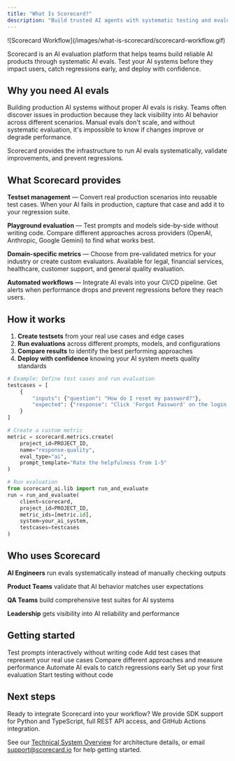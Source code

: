 ```yaml
---
title: "What Is Scorecard?"
description: "Build trusted AI agents with systematic testing and evaluation"
---
```


<Frame>
![Scorecard Workflow](/images/what-is-scorecard/scorecard-workflow.gif)
</Frame>

Scorecard is an AI evaluation platform that helps teams build reliable AI products through systematic AI evals. Test your AI systems before they impact users, catch regressions early, and deploy with confidence.

## Why you need AI evals

Building production AI systems without proper AI evals is risky. Teams often discover issues in production because they lack visibility into AI behavior across different scenarios. Manual evals don't scale, and without systematic evaluation, it's impossible to know if changes improve or degrade performance.

Scorecard provides the infrastructure to run AI evals systematically, validate improvements, and prevent regressions.

## What Scorecard provides

**Testset management** — Convert real production scenarios into reusable test cases. When your AI fails in production, capture that case and add it to your regression suite.

**Playground evaluation** — Test prompts and models side-by-side without writing code. Compare different approaches across providers (OpenAI, Anthropic, Google Gemini) to find what works best.

**Domain-specific metrics** — Choose from pre-validated metrics for your industry or create custom evaluators. Available for legal, financial services, healthcare, customer support, and general quality evaluation.

**Automated workflows** — Integrate AI evals into your CI/CD pipeline. Get alerts when performance drops and prevent regressions before they reach users.

## How it works

1. **Create testsets** from your real use cases and edge cases
2. **Run evaluations** across different prompts, models, and configurations  
3. **Compare results** to identify the best performing approaches
4. **Deploy with confidence** knowing your AI system meets quality standards

```python
# Example: Define test cases and run evaluation
testcases = [
    {
        "inputs": {"question": "How do I reset my password?"},
        "expected": {"response": "Click 'Forgot Password' on the login page"}
    }
]

# Create a custom metric
metric = scorecard.metrics.create(
    project_id=PROJECT_ID,
    name="response-quality",
    eval_type="ai",
    prompt_template="Rate the helpfulness from 1-5"
)

# Run evaluation
from scorecard_ai.lib import run_and_evaluate
run = run_and_evaluate(
    client=scorecard,
    project_id=PROJECT_ID,
    metric_ids=[metric.id],
    system=your_ai_system,
    testcases=testcases
)
```

## Who uses Scorecard

**AI Engineers** run evals systematically instead of manually checking outputs

**Product Teams** validate that AI behavior matches user expectations

**QA Teams** build comprehensive test suites for AI systems

**Leadership** gets visibility into AI reliability and performance

## Getting started

<Steps>
  <Step title="Try the playground">
    Test prompts interactively without writing code
  </Step>
  <Step title="Create your first testset">
    Add test cases that represent your real use cases
  </Step>
  <Step title="Run evaluations">
    Compare different approaches and measure performance
  </Step>
  <Step title="Integrate with CI/CD">
    Automate AI evals to catch regressions early
  </Step>
</Steps>

<CardGroup cols={2}>
  <Card title="5-minute quickstart" icon="play" href="/intro/quickstart">
    Set up your first evaluation
  </Card>
  <Card title="Try the playground" icon="flask" href="/features/playground">
    Start testing without code
  </Card>
</CardGroup>

## Next steps

Ready to integrate Scorecard into your workflow? We provide SDK support for Python and TypeScript, full REST API access, and GitHub Actions integration.

See our [Technical System Overview](/intro/technical-system-overview) for architecture details, or email support@scorecard.io for help getting started.